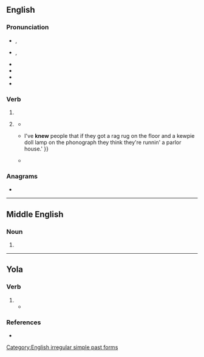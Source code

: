 ==English==
{{slim-wikipedia}}

===Pronunciation===
* {{a|RP}} {{enPR|nyo͞o}}, {{IPA|en|/ˈnjuː/}}
* {{a|GA}} {{enPR|no͞o}}, {{IPA|en|/ˈn(j)u/}}
* {{audio|en|en-us-knew.ogg|Audio (US)}}
* {{audio|en|en-uk-knew.ogg|Audio (UK)}}
* {{rhymes|en|uː|s=1}}
* {{homophones|en|new}}

===Verb===
{{head|en|verb form}}

# {{en-simple past of|know}}
# {{lb|en|colloquial|nonstandard}} {{past participle of|en|know|nocat=1}}
#* {{quote-book|en|year=1916|title=The Man Next Door|author=Emerson Hough|section=chapter XXIV|url=http://www.gutenberg.org/ebooks/23606|passage=I'll say I've '''knew''' this some time and tried to stop it—it was my business to stop it. }}
#* {{quote-book|en|year=1937|title=Of Mice and Men|author=John Steinbeck|publisher=Covici Friede|passage={{...}}I've '''knew''' people that if they got a rag rug on the floor and a kewpie doll lamp on the phonograph they think they're runnin' a parlor house.' }}
#* {{quote-book|en|year=1999|isbn=9781429993395|publisher=Plume|title=The Sunday Macaroni Club|page=242|author=Steve Lopez|url=https://books.google.co.nz/books?id=FjCJmwrxZ5MC|passage=Oh, I figured you would've '''knew'''. That's where I met Ham and he got me in the DA's office. That was years ago."}}

===Anagrams===
* {{anagrams|en|a=eknw|Wenk|Wnek}}

[[Category:English irregular simple past forms]]

----

==Middle English==

===Noun===
{{head|enm|noun}}

# {{alternative form of|enm|kne}}

----
==Yola==
 
===Verb===
{{head|yol|verb}}
 
# {{yol-simple past of|knouth}}
#* {{quote-book|yol|year=1927|chapter=ZONG OF TWI MAARKEET MOANS|line=9|title=THE ANCIENT DIALECT OF THE BARONIES OF FORTH AND BARGY, COUNTY WEXFORD|passage=Vella '''knew'''.|translation=Well '''have known'''.}}
 
===References===
* {{R:Browne 1927|page=129}}